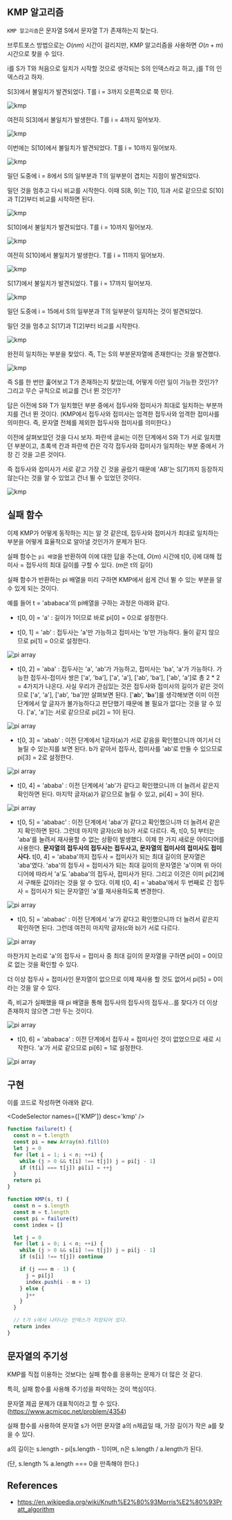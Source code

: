 
## KMP 알고리즘

`KMP 알고리즘`은 문자열 S에서 문자열 T가 존재하는지 찾는다.

브루트포스 방법으로는 $O(nm)$ 시간이 걸리지만, KMP 알고리즘을 사용하면 $O(n+m)$ 시간으로 찾을 수 있다.

i를 S가 T와 처음으로 일치가 시작할 것으로 생각되는 S의 인덱스라고 하고, j를 T의 인덱스라고 하자.

S[3]에서 불일치가 발견되었다. T를 i = 3까지 오른쪽으로 쭉 민다.

<ImageContainer>
  <Image
    src={pic9}
    alt='kmp'
    sizes='100vw'
    style={{
      width: '85%',
      height: 'auto',
    }}
  />
</ImageContainer>

여전히 S[3]에서 불일치가 발생한다. T를 i = 4까지 밀어보자.

<ImageContainer>
  <Image
    src={pic10}
    alt='kmp'
    sizes='100vw'
    style={{
      width: '85%',
      height: 'auto',
    }}
  />
</ImageContainer>

이번에는 S[10]에서 불일치가 발견되었다. T를 i = 10까지 밀어보자.

<ImageContainer>
  <Image
    src={pic11}
    alt='kmp'
    sizes='100vw'
    style={{
      width: '85%',
      height: 'auto',
    }}
  />
</ImageContainer>

밀던 도중에 i = 8에서 S의 일부분과 T의 일부분이 겹치는 지점이 발견되었다.

밀던 것을 멈추고 다시 비교를 시작한다. 이때 S[8, 9]는 T[0, 1]과 서로 같으므로 S[10]과 T[2]부터 비교를 시작하면 된다.

<ImageContainer>
  <Image
    src={pic12}
    alt='kmp'
    sizes='100vw'
    style={{
      width: '85%',
      height: 'auto',
    }}
  />
</ImageContainer>

S[10]에서 불일치가 발견되었다. T를 i = 10까지 밀어보자.

<ImageContainer>
  <Image
    src={pic13}
    alt='kmp'
    sizes='100vw'
    style={{
      width: '85%',
      height: 'auto',
    }}
  />
</ImageContainer>

여전히 S[10]에서 불일치가 발생한다. T를 i = 11까지 밀어보자.

<ImageContainer>
  <Image
    src={pic14}
    alt='kmp'
    sizes='100vw'
    style={{
      width: '85%',
      height: 'auto',
    }}
  />
</ImageContainer>

S[17]에서 불일치가 발견되었다. T를 i = 17까지 밀어보자.

<ImageContainer>
  <Image
    src={pic15}
    alt='kmp'
    sizes='100vw'
    style={{
      width: '85%',
      height: 'auto',
    }}
  />
</ImageContainer>

밀던 도중에 i = 15에서 S의 일부분과 T의 일부분이 일치하는 것이 발견되었다.

밀던 것을 멈추고 S[17]과 T[2]부터 비교를 시작한다.

<ImageContainer>
  <Image
    src={pic16}
    alt='kmp'
    sizes='100vw'
    style={{
      width: '85%',
      height: 'auto',
    }}
  />
</ImageContainer>

완전히 일치하는 부분을 찾았다. 즉, T는 S의 부분문자열에 존재한다는 것을 발견했다.

<ImageContainer>
  <Image
    src={pic17}
    alt='kmp'
    sizes='100vw'
    style={{
      width: '85%',
      height: 'auto',
    }}
  />
</ImageContainer>

즉 S를 한 번만 훑어보고 T가 존재하는지 찾았는데, 어떻게 이런 일이 가능한 것인가? 그리고 무슨 규칙으로 비교를 건너 뛴 것인가?

답은 이전에 S와 T가 일치했던 부분 중에서 접두사와 접미사가 최대로 일치하는 부분까지를 건너 뛴 것이다. (KMP에서 접두사와 접미사는 엄격한 접두사와 엄격한 접미사를 의미한다. 즉, 문자열 전체를 제외한 접두사와 접미사를 의미한다.)

이전에 살펴보았던 것을 다시 보자. 파란색 글씨는 이전 단계에서 S와 T가 서로 일치했던 부분이고, 초록색 칸과 파란색 칸은 각각 접두사와 접미사가 일치하는 부분 중에서 가장 긴 것을 고른 것이다.

즉 접두사와 접미사가 서로 같고 가장 긴 것을 골랐기 때문에 'AB'는 S[7]까지 등장하지 않는다는 것을 알 수 있었고 건너 뛸 수 있었던 것이다.

<ImageContainer>
  <Image
    src={pic18}
    alt='kmp'
    sizes='100vw'
    style={{
      width: '85%',
      height: 'auto',
    }}
  />
</ImageContainer>

## 실패 함수

이제 KMP가 어떻게 동작하는 지는 알 것 같은데, 접두사와 접미사가 최대로 일치하는 부분을 어떻게 효율적으로 알아낼 것인가가 문제가 된다.

실패 함수는 `pi 배열`을 반환하여 이에 대한 답을 주는데, $O(m)$ 시간에 t[0, i]에 대해 접미사 = 접두사의 최대 길이를 구할 수 있다. ($m$은 t의 길이)

실패 함수가 반환하는 pi 배열을 미리 구하면 KMP에서 쉽게 건너 뛸 수 있는 부분을 알 수 있게 되는 것이다.

예를 들어 t = 'ababaca'의 pi배열을 구하는 과정은 아래와 같다.

- t[0, 0] = 'a' : 길이가 1이므로 바로 pi[0] = 0으로 설정한다.

- t[0, 1] = 'ab' : 접두사는 'a'만 가능하고 접미사는 'b'만 가능하다. 둘이 같지 않으므로 pi[1] = 0으로 설정한다.

<ImageContainer>
  <Image
    src={pic1}
    alt='pi array'
    sizes='100vw'
    style={{
      width: '85%',
      height: 'auto',
    }}
  />
</ImageContainer>

- t[0, 2] = 'aba' : 접두사는 'a', 'ab'가 가능하고, 접미사는 'ba', 'a'가 가능하다. 가능한 접두사-접미사 쌍은 ['a', 'ba'], ['a', 'a'], ['ab', 'ba'], ['ab', 'a']로 총 2 \* 2 = 4가지가 나온다. 사실 우리가 관심있는 것은 접두사와 접미사의 길이가 같은 것이므로 ['a', 'a'], ['ab', 'ba']만 살펴보면 된다. ['<b>a</b>b', '<b>b</b>a']를 생각해보면 이미 이전 단계에서 앞 글자가 불가능하다고 판단했기 때문에 볼 필요가 없다는 것을 알 수 있다. ['a', 'a']는 서로 같으므로 pi[2] = 1이 된다.

<ImageContainer>
  <Image
    src={pic2}
    alt='pi array'
    sizes='100vw'
    style={{
      width: '85%',
      height: 'auto',
    }}
  />
</ImageContainer>

- t[0, 3] = 'abab' : 이전 단계에서 1글자(a)가 서로 같음을 확인했으니까 여기서 더 늘릴 수 있는지를 보면 된다. b가 같아서 접두사, 접미사를 'ab'로 만들 수 있으므로 pi[3] = 2로 설정한다.

<ImageContainer>
  <Image
    src={pic3}
    alt='pi array'
    sizes='100vw'
    style={{
      width: '85%',
      height: 'auto',
    }}
  />
</ImageContainer>

- t[0, 4] = 'ababa' : 이전 단계에서 'ab'가 같다고 확인했으니까 더 늘려서 같은지 확인하면 된다. 마지막 글자(a)가 같으므로 늘릴 수 있고, pi[4] = 3이 된다.

<ImageContainer>
  <Image
    src={pic4}
    alt='pi array'
    sizes='100vw'
    style={{
      width: '85%',
      height: 'auto',
    }}
  />
</ImageContainer>

- t[0, 5] = 'ababac' : 이전 단계에서 'aba'가 같다고 확인했으니까 더 늘려서 같은지 확인하면 된다. 그런데 마지막 글자(c와 b)가 서로 다르다. 즉, t[0, 5] 부터는 'aba'를 늘려서 재사용할 수 없는 상황이 발생했다. 이제 한 가지 새로운 아이디어를 사용한다. **문자열의 접두사의 접두사는 접두사고, 문자열의 접미사의 접미사도 접미사다.** t[0, 4] = 'ababa'까지 접두사 = 접미사가 되는 최대 길이의 문자열은 'aba'였다. 'aba'의 접두사 = 접미사가 되는 최대 길이의 문자열은 'a'이며 위 아이디어에 따라서 'a'도 'ababa'의 접두사, 접미사가 된다. 그리고 이것은 이미 pi[2]에서 구해둔 값이라는 것을 알 수 있다. 이제 t[0, 4] = 'ababa'에서 두 번째로 긴 접두사 = 접미사가 되는 문자열인 'a'를 재사용하도록 변경한다.

<ImageContainer>
  <Image
    src={pic5}
    alt='pi array'
    sizes='100vw'
    style={{
      width: '85%',
      height: 'auto',
    }}
  />
</ImageContainer>

- t[0, 5] = 'ababac' : 이전 단계에서 'a'가 같다고 확인했으니까 더 늘려서 같은지 확인하면 된다. 그런데 여전히 마지막 글자(c와 b)가 서로 다르다.

<ImageContainer>
  <Image
    src={pic6}
    alt='pi array'
    sizes='100vw'
    style={{
      width: '85%',
      height: 'auto',
    }}
  />
</ImageContainer>

마찬가지 논리로 'a'의 접두사 = 접미사 중 최대 길이의 문자열을 구하면 pi[0] = 0이므로 없는 것을 확인할 수 있다.

더 이상 접두사 = 접미사인 문자열이 없으므로 이제 재사용 할 것도 없어서 pi[5] = 0이라는 것을 알 수 있다.

즉, 비교가 실패했을 때 pi 배열을 통해 접두사의 접두사의 접두사...를 찾다가 더 이상 존재하지 않으면 그만 두는 것이다.

<ImageContainer>
  <Image
    src={pic7}
    alt='pi array'
    sizes='100vw'
    style={{
      width: '85%',
      height: 'auto',
    }}
  />
</ImageContainer>

- t[0, 6] = 'ababaca' : 이전 단계에서 접두사 = 접미사인 것이 없었으므로 새로 시작한다. 'a'가 서로 같으므로 pi[6] = 1로 설정한다.

<ImageContainer>
  <Image
    src={pic8}
    alt='pi array'
    sizes='100vw'
    style={{
      width: '85%',
      height: 'auto',
    }}
  />
</ImageContainer>

## 구현

이를 코드로 작성하면 아래와 같다.

<CodeSelector names={['KMP']} desc='kmp' />

```js
function failure(t) {
  const n = t.length
  const pi = new Array(n).fill(0)
  let j = 0
  for (let i = 1; i < n; ++i) {
    while (j > 0 && t[i] !== t[j]) j = pi[j - 1]
    if (t[i] === t[j]) pi[i] = ++j
  }
  return pi
}

function KMP(s, t) {
  const n = s.length
  const m = t.length
  const pi = failure(t)
  const index = []

  let j = 0
  for (let i = 0; i < n; ++i) {
    while (j > 0 && s[i] !== t[j]) j = pi[j - 1]
    if (s[i] !== t[j]) continue

    if (j === m - 1) {
      j = pi[j]
      index.push(i - m + 1)
    } else {
      j++
    }
  }

  // t가 s에서 나타나는 인덱스가 저장되어 있다.
  return index
}
```

## 문자열의 주기성

KMP를 직접 이용하는 것보다는 실패 함수를 응용하는 문제가 더 많은 것 같다.

특히, 실패 함수를 사용해 주기성을 파악하는 것이 핵심이다.

문자열 제곱 문제가 대표적이라고 할 수 있다. (https://www.acmicpc.net/problem/4354)

실패 함수를 사용하여 문자열 s가 어떤 문자열 a의 n제곱일 때, 가장 길이가 작은 a를 찾을 수 있다.

a의 길이는 s.length - pi[s.length - 1]이며, n은 s.length / a.length가 된다.

(단, s.length % a.length === 0을 만족해야 한다.)

## References

- https://en.wikipedia.org/wiki/Knuth%E2%80%93Morris%E2%80%93Pratt_algorithm
